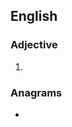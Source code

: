 ==English==

===Adjective===
{{head|en|adjective superlative form}}

# {{en-superlative of|racy}}

===Anagrams===
* {{anagrams|en|a=aceirst|atresic|cristae|cristæ|stearic}}
